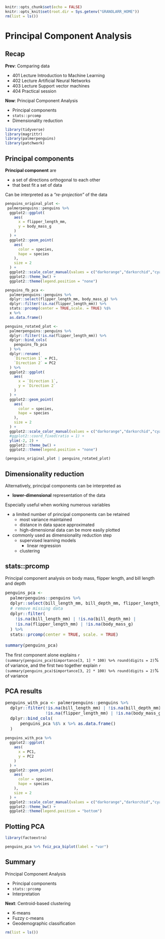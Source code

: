 ```r
knitr::opts_chunk$set(echo = FALSE)
knitr::opts_knit$set(root.dir = Sys.getenv("GRANOLARR_HOME"))
rm(list = ls())
```

<style type="text/css">
.small_r_all pre{
  font-size: 16px;
  line-height: 18px;
}
.small_r_output pre:not(.prettyprint){
  font-size: 16px;
  line-height: 18px;
}
.verysmall_r_output pre:not(.prettyprint){
  font-size: 12px;
  line-height: 14px;
}
</style>



# Principal Component Analysis

## Recap

**Prev**: Comparing data

- 401 Lecture Introduction to Machine Learning
- 402 Lecture Artificial Neural Networks
- 403 Lecture Support vector machines
- 404 Practical session

**Now**: Principal Component Analysis

- Principal components
- `stats::prcomp`
- Dimensionality reduction



```r
library(tidyverse)
library(magrittr)  
library(palmerpenguins)
library(patchwork)
```


## Principal components

**Principal component** are 

- a set of directions orthogonal to each other
- that best fit a set of data

Can be interpreted as a *"re-projection"* of the data

```r
penguins_original_plot <-
 palmerpenguins::penguins %>%
  ggplot2::ggplot(
    aes(
      x = flipper_length_mm, 
      y = body_mass_g
    )
  ) +
  ggplot2::geom_point(
    aes(
      color = species,
      hape = species
    ),
    size = 2
  ) +
  ggplot2::scale_color_manual(values = c("darkorange","darkorchid","cyan4")) +
  ggplot2::theme_bw() +
  ggplot2::theme(legend.position = "none")

penguins_fb_pca <-
  palmerpenguins::penguins %>%
  dplyr::select(flipper_length_mm, body_mass_g) %>%
  dplyr::filter(!is.na(flipper_length_mm)) %>%
  stats::prcomp(center = TRUE,scale. = TRUE) %$%
  x %>%
  as.data.frame()

penguins_rotated_plot <-
  palmerpenguins::penguins %>%
  dplyr::filter(!is.na(flipper_length_mm)) %>%
  dplyr::bind_cols(
    penguins_fb_pca
  ) %>%
  dplyr::rename(
    `Direction 1` = PC1,
    `Direction 2` = PC2
  ) %>%
  ggplot2::ggplot(
    aes(
      x = `Direction 1`, 
      y = `Direction 2`
    )
  ) +
  ggplot2::geom_point(
    aes(
      color = species,
      hape = species
    ),
    size = 2
  ) +
  ggplot2::scale_color_manual(values = c("darkorange","darkorchid","cyan4")) +
  #ggplot2::coord_fixed(ratio = 1) +
  ylim(-2, 2) +
  ggplot2::theme_bw() +
  ggplot2::theme(legend.position = "none")

(penguins_original_plot | penguins_rotated_plot)
```


## Dimensionality reduction

Alternatively, principal components can be interpreted as 

- **lower-dimensional** representation of the data

Especially useful when working numerous variables

- a limited number of principal components can be retained
  - most variance maintained
  - distance in data space approximated
  - high-dimensional data can be more easily plotted 
- commonly used as dimensionality reduction step
  - supervised learning models
    - linear regression
  - clustering
  

## stats::prcomp

Principal component analysis on body mass, flipper length, and bill length and depth

<div class="small_r_all">

```r
penguins_pca <-
  palmerpenguins::penguins %>%
  dplyr::select(bill_length_mm, bill_depth_mm, flipper_length_mm, body_mass_g) %>%
  # remove missing data
  dplyr::filter(
    !is.na(bill_length_mm) | !is.na(bill_depth_mm) |
    !is.na(flipper_length_mm) | !is.na(body_mass_g)
  ) %>%
  stats::prcomp(center = TRUE, scale. = TRUE) 

summary(penguins_pca)
```

</div>

The first component alone explains `r (summary(penguins_pca)$importance[3, 1] * 100) %>% round(digits = 2)`% of variance, and the first two together explain `r (summary(penguins_pca)$importance[3, 2] * 100) %>% round(digits = 2)`% of variance



## PCA results

<div class="small_r_all">

```r
penguins_with_pca <- palmerpenguins::penguins %>%
  dplyr::filter(!is.na(bill_length_mm) | !is.na(bill_depth_mm) | 
                !is.na(flipper_length_mm) | !is.na(body_mass_g)) %>%
  dplyr::bind_cols(
      penguins_pca %$% x %>% as.data.frame()
  )
```

</div>

```r
penguins_with_pca %>%
  ggplot2::ggplot(
    aes(
      x = PC1, 
      y = PC2
    )
  ) +
  ggplot2::geom_point(
    aes(
      color = species,
      hape = species
    ),
    size = 2
  ) +
  ggplot2::scale_color_manual(values = c("darkorange","darkorchid","cyan4")) +
  ggplot2::theme_bw() +
  ggplot2::theme(legend.position = "bottom")
```


## Plotting PCA

```r
library(factoextra)

penguins_pca %>% fviz_pca_biplot(label = "var")
```


## Summary

Principal Component Analysis

- Principal components
- `stats::prcomp`
- Interpretation

**Next**: Centroid-based clustering

- K-means
- Fuzzy c-means
- Geodemographic classification


```r
rm(list = ls())
```